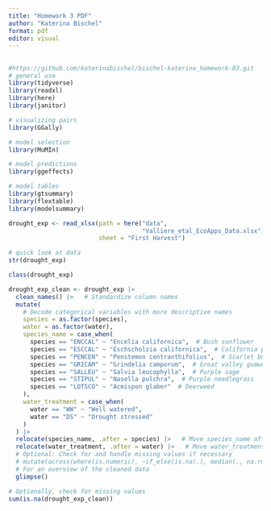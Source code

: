 ```yaml
---
title: "Homework 3 PDF"
author: "Katerina Bischel"
format: pdf
editor: visual
---
```


## 

```r
#https://github.com/katerinabischel/bischel-katerina_homework-03.git
# general use
library(tidyverse)
library(readxl)
library(here)
library(janitor)

# visualizing pairs
library(GGally)

# model selection
library(MuMIn)

# model predictions
library(ggeffects)

# model tables
library(gtsummary)
library(flextable)
library(modelsummary)

drought_exp <- read_xlsx(path = here("data", 
                                     "Valliere_etal_EcoApps_Data.xlsx"),
                         sheet = "First Harvest")

# quick look at data 
str(drought_exp)
```

```r
class(drought_exp)
```

```r
drought_exp_clean <- drought_exp |> 
  clean_names() |>   # Standardize column names
  mutate(
    # Decode categorical variables with more descriptive names
    species = as.factor(species),
    water = as.factor(water),
    species_name = case_when(
      species == "ENCCAL" ~ "Encelia californica",  # Bush sunflower
      species == "ESCCAL" ~ "Eschscholzia californica",  # California poppy
      species == "PENCEN" ~ "Penstemon centranthifolius",  # Scarlet bugler
      species == "GRICAM" ~ "Grindelia camporum",  # Great valley gumweed
      species == "SALLEU" ~ "Salvia leucophylla",  # Purple sage
      species == "STIPUL" ~ "Nasella pulchra",  # Purple needlegrass
      species == "LOTSCO" ~ "Acmispon glaber"  # Deerweed
    ),
    water_treatment = case_when(
      water == "WW" ~ "Well watered",
      water == "DS" ~ "Drought stressed"
    )
  ) |> 
  relocate(species_name, .after = species) |>   # Move species_name after species column
  relocate(water_treatment, .after = water) |>   # Move water_treatment after water column
  # Optional: Check for and handle missing values if necessary
  # mutate(across(where(is.numeric), ~if_else(is.na(.), median(., na.rm = TRUE), .)))
  # For an overview of the cleaned data
  glimpse()

# Optionally, check for missing values
sum(is.na(drought_exp_clean))
```
